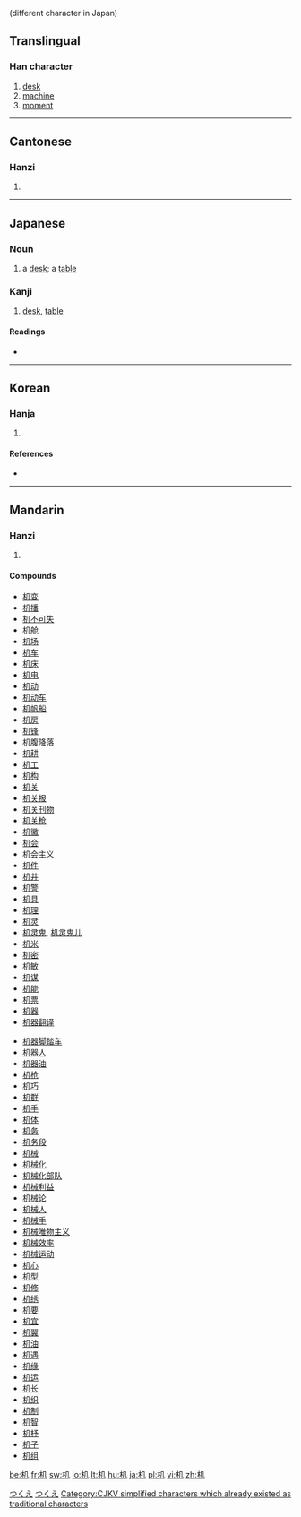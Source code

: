 {{see|機}} (different character in Japan)
==Translingual==

===Han character===
{{Han char|rn=75|rad=木|as=02|sn=6|four=4791<sub>0</sub>|canj=木竹弓 (DHN)|ids=⿰[[木]][[几]]}}

# [[desk]]
# [[machine]]
# [[moment]]

----

==Cantonese==

===Hanzi===
{{yue-hanzi|jyut=|y=gei1}}

# {{defn|Cantonese}}

----

==Japanese==

===Noun===
{{ja-noun|k|hira=つくえ|rom=tsukue}}

# a [[desk]]; a [[table]]

===Kanji===
{{ja-kanji|grade=6|rs=木02}}

# [[desk]], [[table]]

====Readings====
* {{ja-readings|on=[[き]] ([[ki]])|kun=[[つくえ]] ([[tsukue]])}}

[[Category:1000 Japanese basic words|つくえ]]
[[Category:ja:Furniture|つくえ]]

----

==Korean==

===Hanja===
{{ko-hanja|hangeul=[[궤]]|eumhun=|rv=gwe|mr=kwe|y=kwey}}

# {{defn|Korean}}

====References====
* {{Han ref|kx=0510.120|dkj=14435|hdz=21155.040|uh=673A|ud=26426|bh=C9F3|bd=51699}}

----

==Mandarin==

===Hanzi===
{{cmn-hanzi|tra=機|pin=[[chéng]] ([[cheng2]]), [[jī]] ([[ji1]]), [[tīng]] ([[ting1]])|wg=ch'eng<sup>2</sup>, chi<sup>1</sup>, t'ing<sup>1</sup>}}

# {{defn|Mandarin}}

====Compounds====
{{top2}}
* [[机变]]
* [[机播]]
* [[机不可失]]
* [[机舱]]
* [[机场]]
* [[机车]]
* [[机床]]
* [[机电]]
* [[机动]]
* [[机动车]]
* [[机帆船]]
* [[机房]]
* [[机锋]]
* [[机腹降落]]
* [[机耕]]
* [[机工]]
* [[机构]]
* [[机关]]
* [[机关报]]
* [[机关刊物]]
* [[机关枪]]
* [[机徽]]
* [[机会]]
* [[机会主义]]
* [[机件]]
* [[机井]]
* [[机警]]
* [[机具]]
* [[机理]]
* [[机灵]]
* [[机灵鬼]], [[机灵鬼儿]]
* [[机米]]
* [[机密]]
* [[机敏]]
* [[机谋]]
* [[机能]]
* [[机票]]
* [[机器]]
* [[机器翻译]]
{{mid2}}
* [[机器脚踏车]]
* [[机器人]]
* [[机器油]]
* [[机枪]]
* [[机巧]]
* [[机群]]
* [[机手]]
* [[机体]]
* [[机务]]
* [[机务段]]
* [[机械]]
* [[机械化]]
* [[机械化部队]]
* [[机械利益]]
* [[机械论]]
* [[机械人]]
* [[机械手]]
* [[机械唯物主义]]
* [[机械效率]]
* [[机械运动]]
* [[机心]]
* [[机型]]
* [[机修]]
* [[机绣]]
* [[机要]]
* [[机宜]]
* [[机翼]]
* [[机油]]
* [[机遇]]
* [[机缘]]
* [[机运]]
* [[机长]]
* [[机织]]
* [[机制]]
* [[机智]]
* [[机杼]]
* [[机子]]
* [[机组]]
{{bottom}}

[[Category:CJKV simplified characters which already existed as traditional characters]]

[[be:机]]
[[fr:机]]
[[sw:机]]
[[lo:机]]
[[lt:机]]
[[hu:机]]
[[ja:机]]
[[pl:机]]
[[vi:机]]
[[zh:机]]